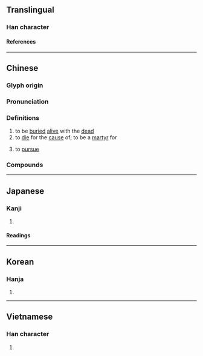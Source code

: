 {{character info}}
==Translingual==

===Han character===
{{Han char|rn=78|rad=歹|as=06|sn=10|four=17220|canj=MNPA|ids=⿰歹旬}}

====References====
{{Han ref|kx=0580.220|dkj=16448|dj=0972.300|hdz=21386.060|uh=6B89}}

----

==Chinese==
{{zh-forms}}

===Glyph origin===
{{Han etym}}

===Pronunciation===
{{zh-pron
|m=xùn
|c=seon1,seon6
|mn=ml,twv:sūn/tw:sûn
|mc=y
|oc=y
|ma=
|cat=v
}}

===Definitions===
{{zh-hanzi}}

# to be [[buried]] [[alive]] with the [[dead]]
# to [[die]] for the [[cause]] of; to be a [[martyr]] for
# {{lb|zh|literary}} to [[pursue]]

===Compounds===
{{zh-der|小人殉財|以身殉職|因公殉職|以身殉國|以身殉道|殉情記|殉職|殉葬品|殉葬|殉利|殉義忘身|殉國|殉身|殉義|殉情|殉財|殉道|捐生殉國|殉名|殉義忘生|殉難|殉道者|殉節|殉教}}

----

==Japanese==

===Kanji===
{{ja-kanji|grade=c|rs=歹06}}

# {{rfdef|ja|sort=歹06}}

====Readings====
{{ja-readings
|goon=じゅん
|kanon=しゅん
|kun=したが-う
}}

----

==Korean==

===Hanja===
{{ko-hanja|순}}

# {{rfdef|ko|sort=歹06}}

----

==Vietnamese==

===Han character===
{{vi-readings|rs=歹06|reading=tuẫn}}

# {{rfdef|vi|sort=歹06}}
